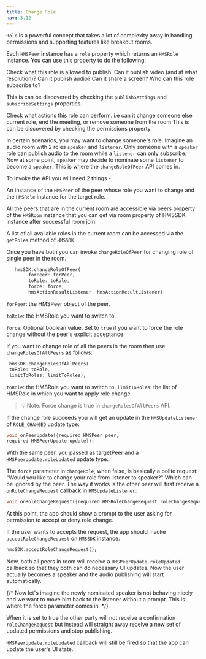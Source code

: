 ```yaml
---
title: Change Role
nav: 3.12
---
```


`Role` is a powerful concept that takes a lot of complexity away in handling permissions and supporting features like breakout rooms. 

Each `HMSPeer` instance has a `role` property which returns an `HMSRole` instance. You can use this property to do the following:

Check what this role is allowed to publish. Can it publish video (and at what resolution)? Can it publish audio? Can it share a screen? Who can this role subscribe to?

This is can be discovered by checking the `publishSettings` and `subscribeSettings` properties.


Check what actions this role can perform. i.e can it change someone else current role, end the meeting, or remove someone from the room This is can be discovered by checking the permissions property.


In certain scenarios, you may want to change someone's role. Imagine an audio room with 2 roles `speaker` and `listener`. Only someone with a `speaker` role can publish audio to the room while a `listener` can only subscribe. Now at some point, `speaker` may decide to nominate some `listener` to become a `speaker`. This is where the `changeRoleOfPeer` API comes in.


To invoke the API you will need 2 things - 

An instance of the `HMSPeer` of the peer whose role you want to change and the `HMSRole` instance for the target role. 

All the peers that are in the current room are accessible via peers property of the `HMSRoom` instance that you can get via room property of HMSSDK instance after successful room join. 

A list of all available roles in the current room can be accessed via the `getRoles` method of `HMSSDK`

Once you have both you can invoke `changeRoleOfPeer` for changing role of single peer in the room.

```dart 
   hmsSDK.changeRoleOfPeer(
        forPeer: forPeer,
        toRole: toRole,
        force: force,
        hmsActionResultListener: hmsActionResultListener)
```

`forPeer`: the HMSPeer object of the peer.

`toRole`: the HMSRole you want to switch to.

`force`: Optional boolean value. Set to `true` if you want to force the role change without the peer's explicit acceptance.

If you want to change role of all the peers in the room then use `changeRolesOfAllPeers` as follows:

```dart
 hmsSDK.changeRolesOfAllPeers(
 toRole: toRole, 
 limitToRoles: limitToRoles);
```

`toRole`: the HMSRole you want to switch to.
`limitToRoles`: the list of HMSRole in which you want to apply role change.

> 💡 Note: Force change is true in `changeRolesOfAllPeers` API.

If the change role succeeds you will get an update in the `HMSUpdateListener` of `ROLE_CHANGED` update type:

```dart
void onPeerUpdate({required HMSPeer peer, 
required HMSPeerUpdate update});
```

With the same peer, you passed as targetPeer and a `HMSPeerUpdate.roleUpdated` update type.

The `force` parameter in `changeRole`, when false, is basically a polite request: "Would you like to change your role from listener to speaker?" Which can be ignored by the peer. The way it works is the other peer will first receive a `onRoleChangeRequest` callback in `HMSUpdateListener`:


```dart
void onRoleChangeRequest({required HMSRoleChangeRequest roleChangeRequest});
```

At this point, the app should show a prompt to the user asking for permission to accept or deny role change. 

If the user wants to accepts the request, the app should invoke `acceptRoleChangeRequest` on `HMSSDK` instance:

```dart
hmsSDK.acceptRoleChangeRequest();
```

Now, both all peers in room will receive a `HMSPeerUpdate.roleUpdated` callback so that they both can do necessary UI updates. Now the user actually becomes a speaker and the audio publishing will start automatically.

{/* Now let's imagine the newly nominated speaker is not behaving nicely and we want to move him back to the listener without a prompt. This is where the force parameter comes in. */}

When it is set to true the other party will not receive a confirmation `roleChangeRequest` but instead will straight away receive a new set of updated permissions and stop publishing. 


`HMSPeerUpdate.roleUpdated` callback will still be fired so that the app can update the user's UI state.
